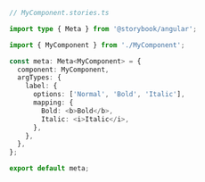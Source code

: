 ```ts
// MyComponent.stories.ts

import type { Meta } from '@storybook/angular';

import { MyComponent } from './MyComponent';

const meta: Meta<MyComponent> = {
  component: MyComponent,
  argTypes: {
    label: {
      options: ['Normal', 'Bold', 'Italic'],
      mapping: {
        Bold: <b>Bold</b>,
        Italic: <i>Italic</i>,
      },
    },
  },
};

export default meta;
```
